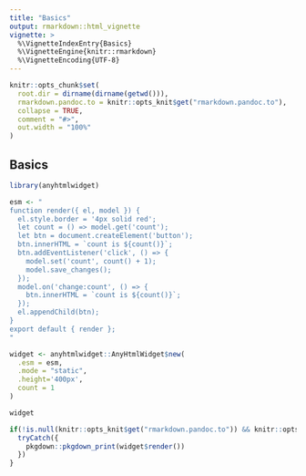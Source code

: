 ```yaml
---
title: "Basics"
output: rmarkdown::html_vignette
vignette: >
  %\VignetteIndexEntry{Basics}
  %\VignetteEngine{knitr::rmarkdown}
  %\VignetteEncoding{UTF-8}
---
```



```r
knitr::opts_chunk$set(
  root.dir = dirname(dirname(getwd())),
  rmarkdown.pandoc.to = knitr::opts_knit$get("rmarkdown.pandoc.to"),
  collapse = TRUE,
  comment = "#>",
  out.width = "100%"
)
```

## Basics

```r
library(anyhtmlwidget)

esm <- "
function render({ el, model }) {
  el.style.border = '4px solid red';
  let count = () => model.get('count');
  let btn = document.createElement('button');
  btn.innerHTML = `count is ${count()}`;
  btn.addEventListener('click', () => {
    model.set('count', count() + 1);
    model.save_changes();
  });
  model.on('change:count', () => {
    btn.innerHTML = `count is ${count()}`;
  });
  el.appendChild(btn);
}
export default { render };
"

widget <- anyhtmlwidget::AnyHtmlWidget$new(
  .esm = esm,
  .mode = "static",
  .height='400px',
  count = 1
)
```

```r
widget
```

```r
if(!is.null(knitr::opts_knit$get("rmarkdown.pandoc.to")) && knitr::opts_knit$get("rmarkdown.pandoc.to") == "html") {
  tryCatch({
    pkgdown::pkgdown_print(widget$render())
  })
}
```
